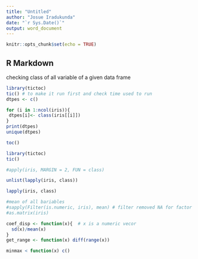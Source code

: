 ```yaml
---
title: "Untitled"
author: "Josue Iradukunda"
date: "`r Sys.Date()`"
output: word_document
---
```


```r
knitr::opts_chunk$set(echo = TRUE)
```

## R Markdown

checking class of all variable of a given data frame

```r
library(tictoc)
tic() # to make it run first and check time used to run
dtpes <- c()

for (i in 1:ncol(iris)){
 dtpes[i]<- class(iris[[i]])
}
print(dtpes)
unique(dtpes)

toc()
```
```r
library(tictoc)
tic()

#apply(iris, MARGIN = 2, FUN = class)

unlist(lapply(iris, class))

lapply(iris, class)

#mean of all bariables
#sapply(Filter(is.numeric, iris), mean) # filter removed NA for factor datatpe
#as.matrix(iris)
```
```r
coef_disp <- function(x){  # x is a numeric vecor
  sd(x)/mean(x)
}
get_range <- function(x) diff(range(x))

minmax < function(x) c()

```


